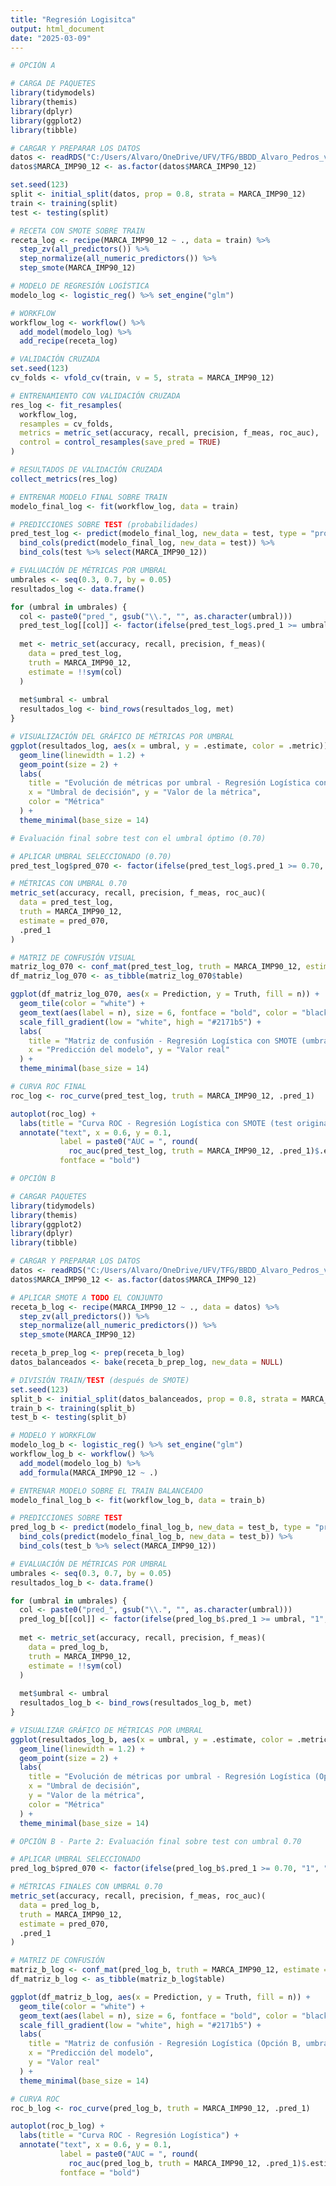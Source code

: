 ```yaml
---
title: "Regresión Logisitca"
output: html_document
date: "2025-03-09"
---
```


```r
# OPCIÓN A

# CARGA DE PAQUETES
library(tidymodels)
library(themis)
library(dplyr)
library(ggplot2)
library(tibble)

# CARGAR Y PREPARAR LOS DATOS
datos <- readRDS("C:/Users/Alvaro/OneDrive/UFV/TFG/BBDD_Alvaro_Pedros_var35.rds")
datos$MARCA_IMP90_12 <- as.factor(datos$MARCA_IMP90_12)

set.seed(123)
split <- initial_split(datos, prop = 0.8, strata = MARCA_IMP90_12)
train <- training(split)
test <- testing(split)

# RECETA CON SMOTE SOBRE TRAIN
receta_log <- recipe(MARCA_IMP90_12 ~ ., data = train) %>%
  step_zv(all_predictors()) %>%
  step_normalize(all_numeric_predictors()) %>%
  step_smote(MARCA_IMP90_12)

# MODELO DE REGRESIÓN LOGÍSTICA
modelo_log <- logistic_reg() %>% set_engine("glm")

# WORKFLOW
workflow_log <- workflow() %>%
  add_model(modelo_log) %>%
  add_recipe(receta_log)

# VALIDACIÓN CRUZADA
set.seed(123)
cv_folds <- vfold_cv(train, v = 5, strata = MARCA_IMP90_12)

# ENTRENAMIENTO CON VALIDACIÓN CRUZADA
res_log <- fit_resamples(
  workflow_log,
  resamples = cv_folds,
  metrics = metric_set(accuracy, recall, precision, f_meas, roc_auc),
  control = control_resamples(save_pred = TRUE)
)

# RESULTADOS DE VALIDACIÓN CRUZADA
collect_metrics(res_log)

# ENTRENAR MODELO FINAL SOBRE TRAIN
modelo_final_log <- fit(workflow_log, data = train)

# PREDICCIONES SOBRE TEST (probabilidades)
pred_test_log <- predict(modelo_final_log, new_data = test, type = "prob") %>%
  bind_cols(predict(modelo_final_log, new_data = test)) %>%
  bind_cols(test %>% select(MARCA_IMP90_12))

# EVALUACIÓN DE MÉTRICAS POR UMBRAL
umbrales <- seq(0.3, 0.7, by = 0.05)
resultados_log <- data.frame()

for (umbral in umbrales) {
  col <- paste0("pred_", gsub("\\.", "", as.character(umbral)))
  pred_test_log[[col]] <- factor(ifelse(pred_test_log$.pred_1 >= umbral, "1", "0"), levels = c("0", "1"))
  
  met <- metric_set(accuracy, recall, precision, f_meas)(
    data = pred_test_log,
    truth = MARCA_IMP90_12,
    estimate = !!sym(col)
  )
  
  met$umbral <- umbral
  resultados_log <- bind_rows(resultados_log, met)
}

# VISUALIZACIÓN DEL GRÁFICO DE MÉTRICAS POR UMBRAL
ggplot(resultados_log, aes(x = umbral, y = .estimate, color = .metric)) +
  geom_line(linewidth = 1.2) +
  geom_point(size = 2) +
  labs(
    title = "Evolución de métricas por umbral - Regresión Logística con SMOTE",
    x = "Umbral de decisión", y = "Valor de la métrica",
    color = "Métrica"
  ) +
  theme_minimal(base_size = 14)

```

```r

# Evaluación final sobre test con el umbral óptimo (0.70)

# APLICAR UMBRAL SELECCIONADO (0.70)
pred_test_log$pred_070 <- factor(ifelse(pred_test_log$.pred_1 >= 0.70, "1", "0"), levels = c("0", "1"))

# MÉTRICAS CON UMBRAL 0.70
metric_set(accuracy, recall, precision, f_meas, roc_auc)(
  data = pred_test_log,
  truth = MARCA_IMP90_12,
  estimate = pred_070,
  .pred_1
)

# MATRIZ DE CONFUSIÓN VISUAL
matriz_log_070 <- conf_mat(pred_test_log, truth = MARCA_IMP90_12, estimate = pred_070)
df_matriz_log_070 <- as_tibble(matriz_log_070$table)

ggplot(df_matriz_log_070, aes(x = Prediction, y = Truth, fill = n)) +
  geom_tile(color = "white") +
  geom_text(aes(label = n), size = 6, fontface = "bold", color = "black") +
  scale_fill_gradient(low = "white", high = "#2171b5") +
  labs(
    title = "Matriz de confusión - Regresión Logística con SMOTE (umbral 0.70)",
    x = "Predicción del modelo", y = "Valor real"
  ) +
  theme_minimal(base_size = 14)

# CURVA ROC FINAL
roc_log <- roc_curve(pred_test_log, truth = MARCA_IMP90_12, .pred_1)

autoplot(roc_log) +
  labs(title = "Curva ROC - Regresión Logística con SMOTE (test original)") +
  annotate("text", x = 0.6, y = 0.1,
           label = paste0("AUC = ", round(
             roc_auc(pred_test_log, truth = MARCA_IMP90_12, .pred_1)$.estimate, 3)),
           fontface = "bold")

```



```r
# OPCIÓN B

# CARGAR PAQUETES
library(tidymodels)
library(themis)
library(ggplot2)
library(dplyr)
library(tibble)

# CARGAR Y PREPARAR LOS DATOS
datos <- readRDS("C:/Users/Alvaro/OneDrive/UFV/TFG/BBDD_Alvaro_Pedros_var35.rds")
datos$MARCA_IMP90_12 <- as.factor(datos$MARCA_IMP90_12)

# APLICAR SMOTE A TODO EL CONJUNTO
receta_b_log <- recipe(MARCA_IMP90_12 ~ ., data = datos) %>%
  step_zv(all_predictors()) %>%
  step_normalize(all_numeric_predictors()) %>%
  step_smote(MARCA_IMP90_12)

receta_b_prep_log <- prep(receta_b_log)
datos_balanceados <- bake(receta_b_prep_log, new_data = NULL)

# DIVISIÓN TRAIN/TEST (después de SMOTE)
set.seed(123)
split_b <- initial_split(datos_balanceados, prop = 0.8, strata = MARCA_IMP90_12)
train_b <- training(split_b)
test_b <- testing(split_b)

# MODELO Y WORKFLOW
modelo_log_b <- logistic_reg() %>% set_engine("glm")
workflow_log_b <- workflow() %>%
  add_model(modelo_log_b) %>%
  add_formula(MARCA_IMP90_12 ~ .)

# ENTRENAR MODELO SOBRE EL TRAIN BALANCEADO
modelo_final_log_b <- fit(workflow_log_b, data = train_b)

# PREDICCIONES SOBRE TEST
pred_log_b <- predict(modelo_final_log_b, new_data = test_b, type = "prob") %>%
  bind_cols(predict(modelo_final_log_b, new_data = test_b)) %>%
  bind_cols(test_b %>% select(MARCA_IMP90_12))

# EVALUACIÓN DE MÉTRICAS POR UMBRAL
umbrales <- seq(0.3, 0.7, by = 0.05)
resultados_log_b <- data.frame()

for (umbral in umbrales) {
  col <- paste0("pred_", gsub("\\.", "", as.character(umbral)))
  pred_log_b[[col]] <- factor(ifelse(pred_log_b$.pred_1 >= umbral, "1", "0"), levels = c("0", "1"))
  
  met <- metric_set(accuracy, recall, precision, f_meas)(
    data = pred_log_b,
    truth = MARCA_IMP90_12,
    estimate = !!sym(col)
  )
  
  met$umbral <- umbral
  resultados_log_b <- bind_rows(resultados_log_b, met)
}

# VISUALIZAR GRÁFICO DE MÉTRICAS POR UMBRAL
ggplot(resultados_log_b, aes(x = umbral, y = .estimate, color = .metric)) +
  geom_line(linewidth = 1.2) +
  geom_point(size = 2) +
  labs(
    title = "Evolución de métricas por umbral - Regresión Logística (Opción B)",
    x = "Umbral de decisión",
    y = "Valor de la métrica",
    color = "Métrica"
  ) +
  theme_minimal(base_size = 14)

```

```r
# OPCIÓN B - Parte 2: Evaluación final sobre test con umbral 0.70

# APLICAR UMBRAL SELECCIONADO
pred_log_b$pred_070 <- factor(ifelse(pred_log_b$.pred_1 >= 0.70, "1", "0"), levels = c("0", "1"))

# MÉTRICAS FINALES CON UMBRAL 0.70
metric_set(accuracy, recall, precision, f_meas, roc_auc)(
  data = pred_log_b,
  truth = MARCA_IMP90_12,
  estimate = pred_070,
  .pred_1
)

# MATRIZ DE CONFUSIÓN
matriz_b_log <- conf_mat(pred_log_b, truth = MARCA_IMP90_12, estimate = pred_070)
df_matriz_b_log <- as_tibble(matriz_b_log$table)

ggplot(df_matriz_b_log, aes(x = Prediction, y = Truth, fill = n)) +
  geom_tile(color = "white") +
  geom_text(aes(label = n), size = 6, fontface = "bold", color = "black") +
  scale_fill_gradient(low = "white", high = "#2171b5") +
  labs(
    title = "Matriz de confusión - Regresión Logística (Opción B, umbral 0.70)",
    x = "Predicción del modelo",
    y = "Valor real"
  ) +
  theme_minimal(base_size = 14)

# CURVA ROC
roc_b_log <- roc_curve(pred_log_b, truth = MARCA_IMP90_12, .pred_1)

autoplot(roc_b_log) +
  labs(title = "Curva ROC - Regresión Logística") +
  annotate("text", x = 0.6, y = 0.1,
           label = paste0("AUC = ", round(
             roc_auc(pred_log_b, truth = MARCA_IMP90_12, .pred_1)$.estimate, 3)),
           fontface = "bold")

```

